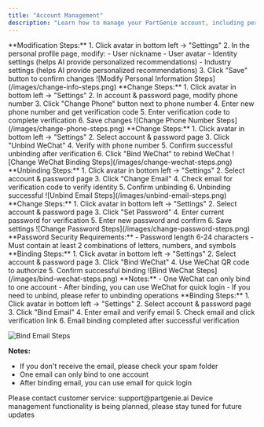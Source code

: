 ```yaml
---
title: "Account Management"
description: "Learn how to manage your PartGenie account, including personal information, security settings, and more"
---
```


<AccordionGroup>
<Accordion title="How do I modify my personal information?">
  **Modification Steps:**
  1. Click avatar in bottom left → "Settings"
  2. In the personal profile page, modify:
     - User nickname
     - User avatar
     - Identity settings (helps AI provide personalized recommendations)
     - Industry settings (helps AI provide personalized recommendations)
  3. Click "Save" button to confirm changes
  ![Modify Personal Information Steps](/images/change-info-steps.png)
</Accordion>

<Accordion title="How do I change my phone number?">
  **Change Steps:** 1. Click avatar in bottom left → "Settings" 2. In account &
  password page, modify phone number 3. Click "Change Phone" button next to
  phone number 4. Enter new phone number and get verification code 5. Enter
  verification code to complete verification 6. Save changes ![Change Phone
  Number Steps](/images/change-phone-steps.png)
</Accordion>

<Accordion title="How do I change my WeChat binding?">
  **Change Steps:** 1. Click avatar in bottom left → "Settings" 2. Select
  account & password page 3. Click "Unbind WeChat" 4. Verify with phone number
  5. Confirm successful unbinding after verification 6. Click "Bind WeChat" to
  rebind WeChat ![Change WeChat Binding Steps](/images/change-wechat-steps.png)
</Accordion>

<Accordion title="How do I unbind email?">
  **Unbinding Steps:** 1. Click avatar in bottom left → "Settings" 2. Select
  account & password page 3. Click "Change Email" 4. Check email for
  verification code to verify identity 5. Confirm unbinding 6. Unbinding
  successful ![Unbind Email Steps](/images/unbind-email-steps.png)
</Accordion>

<Accordion title="How do I change my password?">
  **Change Steps:** 1. Click avatar in bottom left → "Settings" 2. Select
  account & password page 3. Click "Set Password" 4. Enter current password for
  verification 5. Enter new password and confirm 6. Save settings ![Change
  Password Steps](/images/change-password-steps.png) **Password Security
  Requirements:** - Password length 6-24 characters - Must contain at least 2
  combinations of letters, numbers, and symbols
</Accordion>

<Accordion title="How do I bind WeChat?">
  **Binding Steps:** 1. Click avatar in bottom left → "Settings" 2. Select
  account & password page 3. Click "Bind WeChat" 4. Use WeChat QR code to
  authorize 5. Confirm successful binding ![Bind WeChat
  Steps](/images/bind-wechat-steps.png) **Notes:** - One WeChat can only bind to
  one account - After binding, you can use WeChat for quick login - If you need
  to unbind, please refer to unbinding operations
</Accordion>

<Accordion title="How do I bind email?">
  **Binding Steps:** 
  1. Click avatar in bottom left → "Settings" 
  2. Select account & password page    
  3. Click "Bind Email"  
  4. Enter email and verify email 
  5. Check email and click verification link
  6. Email binding completed after successful verification
  
  ![Bind Email Steps](/images/bind-email-steps.png)

**Notes:**

- If you don't receive the email, please check your spam folder
- One email can only bind to one account
- After binding email, you can use email for quick login
  </Accordion>

<Accordion title="What if I forgot my password?">
  Please contact customer service: support@partgenie.ai
</Accordion>

<Accordion title="Is there device management functionality?">
  Device management functionality is being planned, please stay tuned for future updates
</Accordion>
</AccordionGroup>